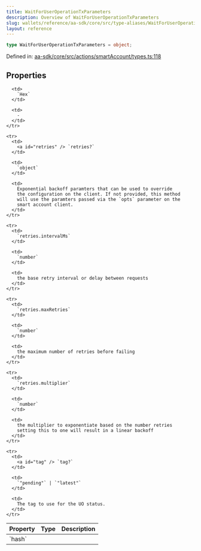 ```yaml
---
title: WaitForUserOperationTxParameters
description: Overview of WaitForUserOperationTxParameters
slug: wallets/reference/aa-sdk/core/src/type-aliases/WaitForUserOperationTxParameters
layout: reference
---
```


```ts
type WaitForUserOperationTxParameters = object;
```

Defined in: [aa-sdk/core/src/actions/smartAccount/types.ts:118](https://github.com/alchemyplatform/aa-sdk/blob/4987bdd63823427c48ec21401b71fa3cfc2d0675/aa-sdk/core/src/actions/smartAccount/types.ts#L118)

## Properties

<table>
  <thead>
    <tr>
      <th align="left">Property</th>
      <th align="left">Type</th>
      <th align="left">Description</th>
    </tr>
  </thead>

  <tbody>
    <tr>
      <td>
        <a id="hash" /> `hash`
      </td>

      <td>
        `Hex`
      </td>

      <td>
        ‐
      </td>
    </tr>

    <tr>
      <td>
        <a id="retries" /> `retries?`
      </td>

      <td>
        `object`
      </td>

      <td>
        Exponential backoff paramters that can be used to override
        the configuration on the client. If not provided, this method
        will use the paramters passed via the `opts` parameter on the
        smart account client.
      </td>
    </tr>

    <tr>
      <td>
        `retries.intervalMs`
      </td>

      <td>
        `number`
      </td>

      <td>
        the base retry interval or delay between requests
      </td>
    </tr>

    <tr>
      <td>
        `retries.maxRetries`
      </td>

      <td>
        `number`
      </td>

      <td>
        the maximum number of retries before failing
      </td>
    </tr>

    <tr>
      <td>
        `retries.multiplier`
      </td>

      <td>
        `number`
      </td>

      <td>
        the multiplier to exponentiate based on the number retries
        setting this to one will result in a linear backoff
      </td>
    </tr>

    <tr>
      <td>
        <a id="tag" /> `tag?`
      </td>

      <td>
        `"pending"` | `"latest"`
      </td>

      <td>
        The tag to use for the UO status.
      </td>
    </tr>

  </tbody>
</table>
